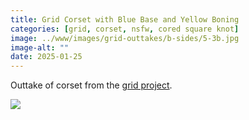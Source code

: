```yaml
---
title: Grid Corset with Blue Base and Yellow Boning
categories: [grid, corset, nsfw, cored square knot]
image: ../www/images/grid-outtakes/b-sides/5-3b.jpg
image-alt: ""
date: 2025-01-25
---
```


Outtake of corset from the [grid project](/posts/2025-01-27_grid-project.html).

![](../www/images/grid-outtakes/b-sides/5-3b.jpg)

